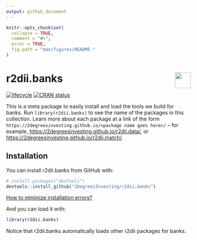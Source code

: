 ```yaml
---
output: github_document 
---
```

<!-- README.md is generated from README.Rmd. Please edit that file -->

```r
knitr::opts_chunk$set(
  collapse = TRUE,
  comment = "#>",
  error = TRUE,
  fig.path = "man/figures/README-"
)
```

# r2dii.banks <a href='https://github.com/2DegreesInvesting/r2dii.banks'><img src='https://imgur.com/A5ASZPE.png' align='right' height='43' /></a>

<!-- badges: start -->
[![lifecycle](https://img.shields.io/badge/lifecycle-experimental-orange.svg)](https://www.tidyverse.org/lifecycle/#experimental)
[![CRAN status](https://www.r-pkg.org/badges/version/r2dii.banks)](https://CRAN.R-project.org/package=r2dii.banks)
<!-- badges: end -->

This is a meta package to easily install and load the tools we build for banks. Run `library(r2dii.banks)` to see the name of the packages in this collection. Learn more about each package at a link of the form `https://2degreesinvesting.github.io/<package name goes here>/` -- for example,  <https://2degreesinvesting.github.io/r2dii.data/>, or <https://2degreesinvesting.github.io/r2dii.match/>.

## Installation

You can install r2dii.banks from GitHub with:

```r
# install.packages("devtools")
devtools::install_github("2DegreesInvesting/r2dii.banks")
```

[How to minimize installation errors?](https://gist.github.com/maurolepore/a0187be9d40aee95a43f20a85f4caed6#installation)

And you can load it with:

```r
library(r2dii.banks)
```

Notice that r2dii.banks automatically loads other r2dii packages for banks.
